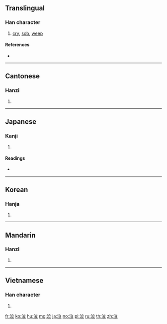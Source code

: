 ==Translingual==

===Han character===
{{Han char|rn=85|rad=水|as=05|sn=8|four=30118|canj=EYT}}

# [[cry]], [[sob]], [[weep]]

====References====
* {{Han ref|kx=0617.090|dkj=17309|dj=1012.070|hdz=31593.020|uh=6CE3|ud=27875|bh=AA5F|bd=43615}}

----

==Cantonese==

===Hanzi===
{{yue-hanzi|jyut=jap1|y=yap1}}

# {{defn|lang=yue|sort=水05}}

----

==Japanese==

===Kanji===
{{ja-kanji|grade=4|rs=水05}}

# {{defn|lang=ja|sort=水05}}

====Readings====
* {{ja-readings|goon=[[こう]] (kō)|kanon=[[きゅう]] (kyū)|kun=[[なく]] (naku), [[なき]] (naki)}}

----

==Korean==

===Hanja===
{{ko-hanja|hangeul=읍|eumhun=|rv=eup|mr=ŭp|y=up}}

# {{defn|lang=ko|sort=水05}}

----

==Mandarin==

===Hanzi===
{{cmn-hanzi|pin=[[lì]] ([[li4]]), [[qì]] ([[qi4]]), [[sè]] ([[se4]])|wg=li<sup>4</sup>, ch'i<sup>4</sup>, se<sup>4</sup>}}

# {{defn|lang=cmn|sort=水05}}

----

==Vietnamese==

===Han character===
{{vi-hantu|[[khấp]], [[khắp]], [[lớp]], [[rắp]], [[rập]], [[khóc]]|rs=水05}}

# {{defn|lang=vi}}

[[fr:泣]]
[[ko:泣]]
[[hu:泣]]
[[mg:泣]]
[[ja:泣]]
[[no:泣]]
[[pl:泣]]
[[ru:泣]]
[[th:泣]]
[[zh:泣]]
